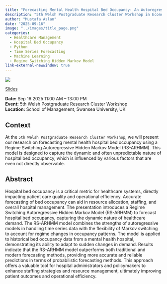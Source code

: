```yaml
---
title: "Forecasting Mental Health Hospital Bed Occupancy: An Autoregressive Markov Switching Approach"
description: "5th Welsh Postgraduate Research Cluster Workshop in Economy, Enterprise and Productivity"
author: "Mustafa Aslan"
date: "2025-09-16"
image: "../images/title_page.png"
categories:
  - Healthcare Management
  - Hospital Bed Occupancy
  - Python
  - Time Series Forecasting
  - Machine Learning
  - Regime Switching Hidden Markov Model
link-external-newwindow: true
---
```



![](../images/title_page.png){fig-align="center"}

<link rel="stylesheet" href="https://cdnjs.cloudflare.com/ajax/libs/font-awesome/6.4.0/css/all.min.css">

[<i class="fas fa-bookmark"></i> Slides](../wgsss/slides.qmd){.btn .btn-sm .btn-outline-primary}

**Date:** Sep 16 2025 11:00 AM – 13:00 PM\
**Event:** 5th Welsh Postgraduate Research Cluster Workshop\
**Location:** School of Management, Swansea University, UK

## Context

At the `5th Welsh Postgraduate Research Cluster Workshop`, we will present our research on forecasting mental health hospital bed occupancy using a Regime Switching Autoregressive Hidden Markov Model (RS-ARHMM). This model is designed to capture the dynamic and often unpredictable nature of hospital bed occupancy, which is influenced by various factors that are even not directly observable.

## Abstract

Hospital bed occupancy is a critical metric for healthcare systems, directly impacting patient care quality and operational efficiency. Accurate forecasting of bed occupancy can aid in resource allocation, staffing, and overall hospital management. The presentation introduces a Regime Switching Autoregressive Hidden Markov Model (RS-ARHMM) to forecast hospital bed occupancy, capturing the dynamic nature of healthcare demand. The RS-ARHMM model combines the strengths of autoregressive models in handling time series data with the flexibility of Markov switching to account for regime changes in occupancy patterns. The model is applied to historical bed occupancy data from a mental health hospital, demonstrating its ability to adapt to sudden changes in demand. Results indicate that the RS-ARHMM model outperforms both traditional and modern forecasting methods, providing more accurate and reliable predictions in terms of probabilistic forecasting methods. This approach offers a valuable tool for hospital administrators and policymakers to enhance staffing strategies and resource management, ultimately improving patient outcomes and operational efficiency.